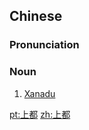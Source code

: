 ==Chinese==
{{zh-forms}}

===Pronunciation===
{{zh-pron
|m=Shàngdū
|cat=n
}}

===Noun===
{{zh-noun}}

# [[Xanadu]]

[[pt:上都]]
[[zh:上都]]